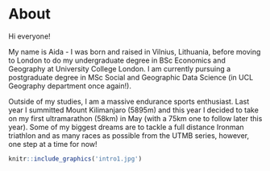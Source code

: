 # About {.unnumbered}

Hi everyone!

My name is Aida - I was born and raised in Vilnius, Lithuania, before moving to London to do my undergraduate degree in BSc Economics and Geography at University College London. I am currently pursuing a postgraduate degree in MSc Social and Geographic Data Science (in UCL Geography department once again!).

Outside of my studies, I am a massive endurance sports enthusiast. Last year I summitted Mount Kilimanjaro (5895m) and this year I decided to take on my first ultramarathon (58km) in May (with a 75km one to follow later this year). Some of my biggest dreams are to tackle a full distance Ironman triathlon and as many races as possible from the UTMB series, however, one step at a time for now!

```r
knitr::include_graphics('intro1.jpg')
```
